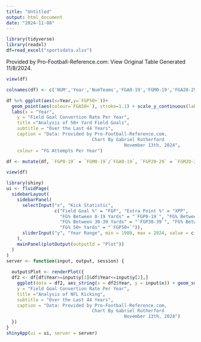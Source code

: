 ```yaml
---
title: "Untitled"
output: html_document
date: "2024-11-08"
---
```


```r
library(tidyverse)
library(readxl)
df=read_excel("sportsdata.xlsx")
```

Provided by Pro-Football-Reference.com: View Original Table
Generated 11/8/2024.

```r
view(df)
```

```r
colnames(df) <- c('NUM','Year','NumTeams','FGA0-19','FGM0-19','FGA20-29','FGM20-29','FGA30-39','FGM30-39','FGA40-49','FGM40-49','FGA50+','FGM50+','TFGA','TFGM','FGP','XPA','XPM','XPP')
```

```r
df %>% ggplot(aes(x=Year,y=`FGP50+`))+
  geom_point(aes(colour=`FGA50+`), stroke=1.1) + scale_y_continuous(labels = scales::percent) + geom_smooth(se = FALSE,linewidth = .7, color = "Red") + theme_classic() + 
  labs(x = "Year", 
    y = "Field Goal Convertion Rate Per Year",
    title ="Analysis of 50+ Yard Field Goals",
    subtitle = "Over the Last 44 Years",
    caption = "Data: Provided by Pro-Football-Reference.com,
                                Chart By Gabriel Rutherford 
                                            November 13th, 2024",
    colour = "FG Attempts Per Year")
```

```r
df <- mutate(df, `FGP0-19` = `FGM0-19`/`FGA0-19`, `FGP20-29` = `FGM20-29`/`FGA20-29`, `FGP30-39` = `FGM30-39`/`FGA30-39`, `FGP40-49` = `FGM40-49`/`FGA40-49`, `FGP50+` = `FGM50+`/`FGA50+`)
```

```r
view(df)
```


```r
library(shiny)
ui <- fluidPage(
  sidebarLayout(
    sidebarPanel(
      selectInput("x", "Kick Statistic", 
                  c("Field Goal %" = "FGP", "Extra Point %" = "XPP",
                    "FG% Between 0-19 Yards" = "`FGP0-19`", "FG% Between 20-29 Yards" = "`FGP20-29`", 
                    "FG% Between 30-39 Yards" = "`FGP30-39`", "FG% Between 40-49" = "`FGP40-49`", 
                    "FG% 50+ Yards" = "`FGP50+`")),
      sliderInput("y", "Year Range", min = 1980, max = 2024, value = c(1980, 2024)),
    ),
    mainPanel(plotOutput(outputId = "Plot"))
  )
)
server <- function(input, output, session) {
  
  output$Plot <- renderPlot({
  df2 <- df[df$Year>=input$y[1]&df$Year<=input$y[2],]
    ggplot(data = df2, aes_string(x = df2$Year, y = input$x)) + geom_smooth(se = FALSE) +scale_y_continuous(labels = scales::percent)  + theme_classic() + labs(x = "Year", 
    y = "Field Goal Convertion Rate Per Year",
    title ="Analysis of NFL Kicking",
    subtitle = "Over the Last 44 Years",
    caption = "Data: Provided by Pro-Football-Reference.com,
                                Chart By Gabriel Rutherford 
                                            November 13th, 2024")
  })
}
shinyApp(ui = ui, server = server)
  
```

